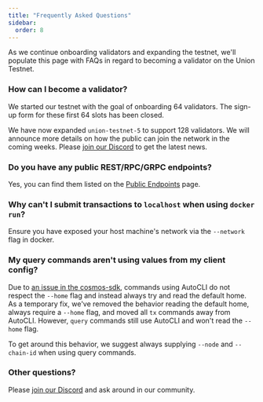 ```yaml
---
title: "Frequently Asked Questions"
sidebar:
  order: 8
---
```


As we continue onboarding validators and expanding the testnet, we'll populate this page with FAQs in regard to becoming a validator on the Union Testnet.

### How can I become a validator?

We started our testnet with the goal of onboarding 64 validators. The sign-up form for these first 64 slots has been closed.

We have now expanded `union-testnet-5` to support 128 validators. We will announce more details on how the public can join the network in the coming weeks. Please [join our Discord](https://discord.gg/union-build) to get the latest news.

### Do you have any public REST/RPC/GRPC endpoints?

Yes, you can find them listed on the [Public Endpoints](../public-endpoints) page.

### Why can't I submit transactions to `localhost` when using `docker run`?

Ensure you have exposed your host machine's network via the `--network` flag in docker.

### My query commands aren't using values from my client config?

Due to [an issue in the cosmos-sdk](https://github.com/cosmos/cosmos-sdk/issues/18868), commands using AutoCLI do not respect the `--home` flag and instead always try and read the default home. As a temporary fix, we've removed the behavior reading the default home, always require a `--home` flag, and moved all `tx` commands away from AutoCLI. However, `query` commands still use AutoCLI and won't read the `--home` flag.

To get around this behavior, we suggest always supplying `--node` and `--chain-id` when using query commands.

### Other questions?

Please [join our Discord](https://discord.union.build) and ask around in our community.
